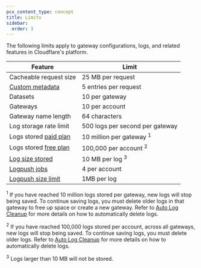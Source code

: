 ```yaml
---
pcx_content_type: concept
title: Limits
sidebar:
  order: 3
---
```



The following limits apply to gateway configurations, logs, and related features in Cloudflare's platform.

| Feature                                                       | Limit                               |
| ------------------------------------------------------------- | ----------------------------------- |
| Cacheable request size                                        | 25 MB per request                   |
| [Custom metadata](/ai-gateway/configuration/custom-metadata/) | 5 entries per request               |
| Datasets                                                      | 10 per gateway                      |
| Gateways                                                      | 10 per account                      |
| Gateway name length                                           | 64 characters                       |
| Log storage rate limit                                        | 500 logs per second per gateway     |
| Logs stored [paid plan](/ai-gateway/reference/pricing/)       | 10 million per gateway <sup>1</sup> |
| Logs stored [free plan](/ai-gateway/reference/pricing/)       | 100,000 per account <sup>2</sup>    |
| [Log size stored](/ai-gateway/observability/logging/)         | 10 MB per log <sup>3</sup>          |
| [Logpush jobs](/ai-gateway/observability/logging/)            | 4 per account                       |
| [Logpush size limit](/ai-gateway/observability/logging/)      | 1MB per log                         |

<sup>1</sup> If you have reached 10 million logs stored per gateway, new logs
will stop being saved. To continue saving logs, you must delete older logs in
that gateway to free up space or create a new gateway. Refer to [Auto Log
Cleanup](/ai-gateway/observability/logging/#auto-log-cleanup) for more details
on how to automatically delete logs.

<sup>2</sup> If you have reached 100,000 logs stored per account, across all
gateways, new logs will stop being saved. To continue saving logs, you must
delete older logs. Refer to [Auto Log
Cleanup](/ai-gateway/observability/logging/#auto-log-cleanup) for more details
on how to automatically delete logs.

<sup>3</sup> Logs larger than 10 MB will not be stored.

<Render file="limits-increase" product="ai-gateway" />
